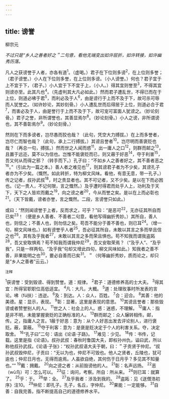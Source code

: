 ```yaml
---
---
---
```

title: 谤誉
---



柳宗元

*不过只是“乡人之善者好之＂二句意，看他无端变出如许层折，如许转接，如许幽秀历落。*

凡人之获谤誉于人者，亦各有道<sup>1</sup>。（虚喝。）君子在下位则多谤<sup>2</sup>，在上位则多誉；（君子谤誉。）小人在下位则多誉，在上位则多谤。（小人谤誉。）何也？君子宜于上不宜于下，（君子。）小人宜于下不宜于上，（小人。）得其宜则誉至<sup>3</sup>，不得其宜则谤亦至。此其凡也<sup>4</sup>。（先虚判其大凡必如此。）然而君子遭乱世，不得已而在于上位，则道必咈于君<sup>5</sup>，而利必及于人<sup>6</sup>，由是谤行于上而不及于下，故可杀可辱而人犹誉之。（如许妙论，其妙刻骨。）小人遭乱世而后得居于上位，则道必合于君<sup>7</sup>，而害必及于人，由是誉行于上而不及于下，故可宠可富面人犹谤之。（妙论刻骨。）君子之誉，非所谓誉也，其善显焉尔<sup>8</sup>。（妙论刻骨。）小人之谤，非所谓谤也，其不善彰焉尔<sup>9</sup>。（妙论刻骨。）

然则在下而多谤者，岂尽愚而狡也哉？（此句，凭空大力搏拔。）在上而多誉者，岂尽仁而智也哉？（此句，承上二行搏拔。）其谤且誉者<sup>10</sup>。岂尽明而善褒贬也哉？（再总一句，搏拔。）然而世之人闻而惑<sup>11</sup>，出一庸人之口<sup>12</sup>，则群而邮之<sup>13</sup>，且置于远迩，莫不以为信也。岂惟不能褒贬而已，则又蔽于好恶<sup>14</sup>，夺于利害<sup>15</sup>，吾又何从而得之邪？（转手而下。）孔子曰：“不如乡人之善者好之，其不善者恶之<sup>16</sup>。”（引此为一篇之本。）善人者之难见也<sup>17</sup>，则其谤君子者为不少矣，其谤孔子者亦为不少矣。（慨然。如此转折，特为柳文风味。看他，有意无意，带一孔子。）传之记者，叔孙武叔<sup>18</sup>，时之贵显者也。其不可记者，又不少矣。是以在下而必困也。（记一贵人，不记何限，言之慨然。）及乎遭时得君而处乎人上，功利及于天下，天下之人皆欢而戴之<sup>19</sup>，向之谤之者<sup>20</sup>，今从而誉之矣。是以在上而必彰也<sup>21</sup>。（天下皆戴，谤者亦誉，言之慨然。二段，言谤誉只如此。）

或曰：“然则闻谤誉于上者，反而求之，可乎？”曰：“是恶可<sup>22</sup>，无亦征其所自而已矣<sup>23</sup>！（便是乡人善者、不善者二句意，看他写得幽折秀妙。）其所自，善人也，则信之；不善人也，则勿信之矣。苟吾不能分于善不善也，则已耳<sup>24</sup>。（增一句，柳文风味也。）如有谤誉乎人者<sup>25</sup>，吾必征其所自，未敢以其言之多而举且信之也<sup>26</sup>。其有及乎我者<sup>27</sup>，未敢以其言之多而荣且惧也。苟不知我而谓我盗跖<sup>28</sup>，吾又安取惧焉？苟不知我而谓我仲尼<sup>29</sup>，吾又安取荣焉？（“及乎人”、“及乎我”，只是一样两旬。“及乎我”句却又增此四句，柳文风味如此。）知我者之善不善，非果能明之也<sup>30</sup>，要必自善而已矣<sup>31</sup>。＂（何等幽折秀妙，质而论之，却只是“乡人之善者”云云。）

<sup>注释</sup>

<sup>1</sup>获谤誉：受到毁谤、得到赞誉。道：规律。
<sup>2</sup>君子：道德修养高的士大夫。
<sup>3</sup>得其宜：所得官职职位高低适宜。
<sup>4</sup>凡：大凡，大概。
<sup>5</sup>道：处理玫事时所发表的言论。咈（fú扶）：违逆。
<sup>6</sup>及：到达。人：众人，百姓。
<sup>7</sup>合：迎合。
<sup>8</sup>其善：他的美德。星：显示，表现。
<sup>9</sup>彰：显著，这里是表现的意思。
<sup>10</sup>其谤且誉者：那些毁谤或者赞誉别人的人。
<sup>11</sup>世之人：社会上的人。惑：迷惑，不理解。
<sup>12</sup>庸人：指是非不明，未能掌握衰贬的正确标准的人。
<sup>13</sup>群而邮之：众人辗转相传。邮，传。之，指庸人之言。1蔽于好恶：意为：从个人好恶出发去评论别人，进行褒贬。蔽，蒙蔽。
<sup>15</sup>夺于利客：意为：是褒是贬决定于个人的利害关系。夺，决定取舍。
<sup>16</sup>“孔子曰”二句：语出《论语·子路》。
<sup>17</sup>难见：少见。
<sup>18</sup>传：书传，记载。这里是指《论语》。叔孙武叔：春秋时鲁国大夫，即权孙州仇，谥曰武，所以称他叔孙武叔。《论语·子张》：“权孙武叔语大夫于朝，曰：＂子贡贤于仲尼。“叔孙武叔毁仲尼，子贡曰：“无以为也，仲尼不可毁也。他人之贤者，丘陵也，犹可逾也；仲尼日月也，无得而逾焉。人虽欲自绝，其何伤于日月乎？多见其不知量也。””
<sup>19</sup>戴：拥戴。
<sup>20</sup>向之谤之者：从前毁谤他的人。
<sup>21</sup>彰：名声远扬。
<sup>22</sup>恶（wū鸟）可：怎么可以。
<sup>23</sup>征：询问，考察。所自：所从来。
<sup>24</sup>则巳耳：就算了。
<sup>25</sup>乎：于。
<sup>26</sup>举：全。
<sup>27</sup>及乎我者：涉及到我的。
<sup>28</sup>盗跖：见《送僧浩初序》注10。
<sup>29</sup>仲尼：即孔子。孔子，名丘，字仲尼。
<sup>30</sup>果能：一定能够。
<sup>31</sup>自善：自我完善。指不断提高自己的道德修养水平。